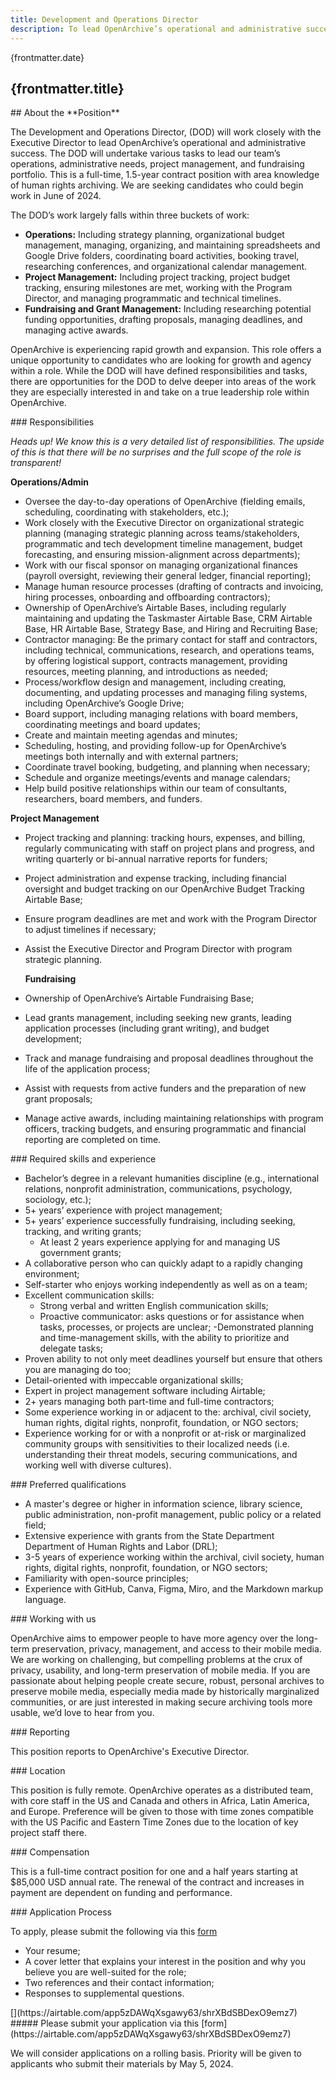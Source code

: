 ```yaml
---
title: Development and Operations Director
description: To lead OpenArchive’s operational and administrative success, we’re seeking a Development and Operations Director who will lead our team’s operations, administrative needs, project management, and fundraising portfolio.
---
```



<JobHeaderSection>
{frontmatter.date}

## {frontmatter.title}

</JobHeaderSection>

<AboutSection />

<AboutPositionSection>
## About the **Position**

The Development and Operations Director, (DOD) will work closely with the Executive Director to lead OpenArchive’s operational and administrative success. The DOD will undertake various tasks to lead our team’s operations, administrative needs, project management, and fundraising portfolio. This is a full-time, 1.5-year contract position with area knowledge of human rights archiving. We are seeking candidates who could begin work in June of 2024.

The DOD’s work largely falls within three buckets of work:

- **Operations:** Including strategy planning, organizational budget management, managing, organizing, and maintaining spreadsheets and Google Drive folders, coordinating board activities, booking travel, researching conferences, and organizational calendar management.
- **Project Management:** Including project tracking, project budget tracking, ensuring milestones are met, working with the Program Director, and managing programmatic and technical timelines.
- **Fundraising and Grant Management:** Including researching potential funding opportunities, drafting proposals, managing deadlines, and managing active awards.

OpenArchive is experiencing rapid growth and expansion. This role offers a unique opportunity to candidates who are looking for growth and agency within a role. While the DOD will have defined responsibilities and tasks, there are opportunities for the DOD to delve deeper into areas of the work they are especially interested in and take on a true leadership role within OpenArchive.

</AboutPositionSection>

<DetailsSection>
<DetailItem>
### Responsibilities

_Heads up! We know this is a very detailed list of responsibilities. The upside of this is that there will be no surprises and the full scope of the role is transparent!_

**Operations/Admin**

- Oversee the day-to-day operations of OpenArchive (fielding emails, scheduling, coordinating with stakeholders, etc.);
- Work closely with the Executive Director on organizational strategic planning (managing strategic planning across teams/stakeholders, programmatic and tech development timeline management, budget forecasting, and ensuring mission-alignment across departments);
- Work with our fiscal sponsor on managing organizational finances (payroll oversight, reviewing their general ledger, financial reporting); 
- Manage human resource processes (drafting of contracts and invoicing, hiring processes, onboarding and offboarding contractors);
- Ownership of OpenArchive’s Airtable Bases, including regularly maintaining and updating the Taskmaster Airtable Base, CRM Airtable Base, HR Airtable Base, Strategy Base, and Hiring and Recruiting Base; 
- Contractor managing: Be the primary contact for staff and contractors, including technical, communications, research, and operations teams, by offering logistical support, contracts management, providing resources, meeting planning, and introductions as needed;
- Process/workflow design and management, including creating, documenting, and updating processes and managing filing systems, including OpenArchive’s Google Drive;
- Board support, including managing relations with board members, coordinating meetings and board updates;
- Create and maintain meeting agendas and minutes;
- Scheduling, hosting, and providing follow-up for OpenArchive’s meetings both internally and with external partners;
- Coordinate travel booking, budgeting, and planning when necessary;
- Schedule and organize meetings/events and manage calendars;
- Help build positive relationships within our team of consultants, researchers, board members, and funders.



**Project Management**

- Project tracking and planning: tracking hours, expenses, and billing, regularly communicating with staff on project plans and progress, and writing quarterly or bi-annual narrative reports for funders;
- Project administration and expense tracking, including financial oversight and budget tracking on our OpenArchive Budget Tracking Airtable Base;
- Ensure program deadlines are met and work with the Program Director to adjust timelines if necessary;
- Assist the Executive Director and Program Director with program strategic planning.



  **Fundraising**

- Ownership of OpenArchive’s Airtable Fundraising Base;
- Lead grants management, including seeking new grants, leading application processes (including grant writing), and budget development;
- Track and manage fundraising and proposal deadlines throughout the life of the application process;
- Assist with requests from active funders and the preparation of new grant proposals;
- Manage active awards, including maintaining relationships with program officers, tracking budgets, and ensuring programmatic and financial reporting are completed on time.



</DetailItem>
<DetailItem>
### Required skills and experience

- Bachelor’s degree in a relevant humanities discipline (e.g., international relations, nonprofit administration, communications, psychology, sociology, etc.); 
- 5+ years’ experience with project management;
- 5+ years’ experience successfully fundraising, including seeking, tracking, and writing grants;
   - At least 2 years experience applying for and managing US government grants;
- A collaborative person who can quickly adapt to a rapidly changing environment;
- Self-starter who enjoys working independently as well as on a team;
- Excellent communication skills:
   - Strong verbal and written English communication skills;
   - Proactive communicator: asks questions or for assistance when tasks, processes, or projects are unclear;
-Demonstrated planning and time-management skills, with the ability to prioritize and delegate tasks;
- Proven ability to not only meet deadlines yourself but ensure that others you are managing do too;
- Detail-oriented with impeccable organizational skills;
- Expert in project management software including Airtable;
- 2+ years managing both part-time and full-time contractors; 
- Some experience working in or adjacent to the: archival, civil society, human rights, digital rights, nonprofit, foundation, or NGO sectors;
- Experience working for or with a nonprofit or at-risk or marginalized community groups with sensitivities to their localized needs (i.e. understanding their threat models, securing communications, and working well with diverse cultures).

</DetailItem>
<DetailItem>
### Preferred qualifications

- A master's degree or higher in information science, library science, public administration, non-profit management, public policy or a related field;
- Extensive experience with grants from the State Department Department of Human Rights and Labor (DRL);
- 3-5 years of experience working within the archival, civil society, human rights, digital rights, nonprofit, foundation, or NGO sectors;
- Familiarity with open-source principles;
- Experience with GitHub, Canva, Figma, Miro, and the Markdown markup language.


</DetailItem>
<DetailItem>
  ### Working with us

OpenArchive aims to empower people to have more agency over the long-term preservation, privacy, management, and access to their mobile media. We are working on challenging, but compelling problems at the crux of privacy, usability, and long-term preservation of mobile media. If you are passionate about helping people create secure, robust, personal archives to preserve mobile media, especially media made by historically marginalized communities, or are just interested in making secure archiving tools more usable, we’d love to hear from you.

</DetailItem>
<DetailItem>
  ### Reporting

This position reports to OpenArchive's Executive Director.

</DetailItem>
<DetailItem>
  ### Location

This position is fully remote. OpenArchive operates as a distributed team, with core staff in the US and Canada and others in Africa, Latin America, and Europe. Preference will be given to those with time zones compatible with the US Pacific and Eastern Time Zones due to the location of key project staff there.

</DetailItem>
<DetailItem>
  ### Compensation

This is a full-time contract position for one and a half years starting at $85,000 USD annual rate. The renewal of the contract and increases in payment are dependent on funding and performance.

</DetailItem>
<DetailItem>
  ### Application Process

To apply, please submit the following via this [form](https://airtable.com/app5zDAWqXsgawy63/shrXBdSBDexO9emz7)
                                                      
- Your resume;
- A cover letter that explains your interest in the position and why you believe you are well-suited for the role;
- Two references and their contact information;
- Responses to supplemental questions.




</DetailItem>
<ContactBox>
[](https://airtable.com/app5zDAWqXsgawy63/shrXBdSBDexO9emz7)
##### Please submit your application via this [form](https://airtable.com/app5zDAWqXsgawy63/shrXBdSBDexO9emz7)

We will consider applications on a rolling basis. Priority will be given to applicants who submit their materials by May 5, 2024.
</ContactBox>
</DetailsSection>

<DiverseSection />
